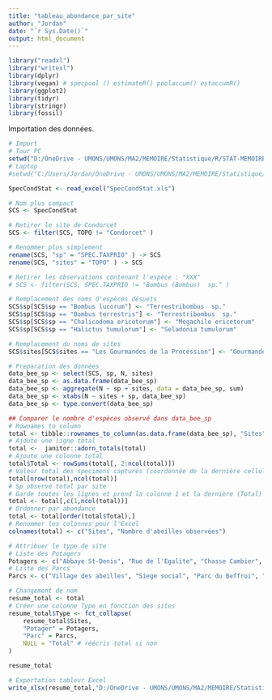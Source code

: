 ```yaml
---
title: "tableau_abondance_par_site"
author: "Jordan"
date: "`r Sys.Date()`"
output: html_document
---
```


```r
library("readxl") 
library("writexl")
library(dplyr)
library(vegan) # specpool () estimateR() poolaccum() estaccumR()
library(ggplot2)
library(tidyr)
library(stringr)
library(fossil)
```

Importation des données.
```r
# Import
# Tour PC
setwd("D:/OneDrive - UMONS/UMONS/MA2/MEMOIRE/Statistique/R/STAT-MEMOIRE/RAW2")
# Laptop
#setwd("C:/Users/Jordan/OneDrive - UMONS/UMONS/MA2/MEMOIRE/Statistique/R/STAT-MEMOIRE/RAW2")

SpecCondStat <- read_excel("SpecCondStat.xls")

```

```r
# Nom plus compact
SCS <- SpecCondStat

# Retirer le site de Condorcet
SCS <- filter(SCS, TOPO != "Condorcet" )

# Renommer plus simplement
rename(SCS, "sp" = "SPEC.TAXPRIO" ) -> SCS
rename(SCS, "sites" = "TOPO" ) -> SCS

# Retirer les observations contenant l'espèce : "XXX"
# SCS <- filter(SCS, SPEC.TAXPRIO != "Bombus (Bombus)  sp." )

# Remplacement des noms d'espèces désuets
SCS$sp[SCS$sp == "Bombus lucorum"] <- "Terrestribombus  sp."
SCS$sp[SCS$sp == "Bombus terrestris"] <- "Terrestribombus  sp."
SCS$sp[SCS$sp == "Chalicodoma ericetorum"] <- "Megachile ericetorum"
SCS$sp[SCS$sp == "Halictus tumulorum"] <- "Seladonia tumulorum"

# Remplacement du noms de sites
SCS$sites[SCS$sites == "Les Gourmandes de la Procession"] <- "Gourmandes de la Procession"
```


```r
# Preparation des données 
data_bee_sp <- select(SCS, sp, N, sites)
data_bee_sp <- as.data.frame(data_bee_sp)
data_bee_sp <- aggregate(N ~ sp + sites, data = data_bee_sp, sum)
data_bee_sp <- xtabs(N ~ sites + sp, data_bee_sp)
data_bee_sp <- type.convert(data_bee_sp)
```

```r

## Comparer le nombre d'espèces observé dans data_bee_sp
# Rownames to column
total <- tibble::rownames_to_column(as.data.frame(data_bee_sp), "Sites")
# Ajoute une ligne total
total <-  janitor::adorn_totals(total)
# Ajoute une colonne total
total$Total <- rowSums(total[, 2:ncol(total)])
# Valeur total des specimens capturés (coordonnée de la dernière cellule [ligne,colonne])
total[nrow(total),ncol(total)]
# Sp observé total par site
# Garde toutes les lignes et prend la colonne 1 et la dernière (Total) :
total <- total[,c(1,ncol(total))]
# Ordonner par abondance
total <- total[order(total$Total),]
# Renommer les colonnes pour l'Excel
colnames(total) <- c("Sites", "Nombre d'abeilles observées")

# Attribuer le type de site
# Liste des Potagers
Potagers <- c("Abbaye St-Denis", "Rue de l'Egalite", "Chasse Cambier", "Mel Legumes", "Gourmandes de la Procession", "Jean d'Avesnes", "Parc du bois de Mons", "Jardin Suspendu", "Ecole de l'Esperance", "Fond du petit marais")
# Liste des Parcs
Parcs <- c("Village des abeilles", "Siege social", "Parc du Beffroi", "Stievenart", "Parc Bonaert")

# Changement de nom
resume_total <- total
# Créer une colonne Type en fonction des sites
resume_total$Type <- fct_collapse(
    resume_total$Sites,
    "Potager" = Potagers,
    "Parc" = Parcs,
    NULL = "Total" # réécris total si non
)

resume_total
```


```r
# Exportation tableur Excel
write_xlsx(resume_total,"D:/OneDrive - UMONS/UMONS/MA2/MEMOIRE/Statistique/R/STAT-MEMOIRE/Output/tableau_abondance_par_site.xlsx")
```










